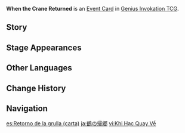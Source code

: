{{Genius Invokation TCG Infobox
|id        = 332007
|image     = When the Crane Returned Event Card.png
|type      = Event Card
|effect    = '''The next time you use a Skill:''' Switch your next character in to be the active character.
|matching  = 1
|source1   = [[Genius Invokation TCG Starter Deck]]
|source2   = {{Sold By}}
|features  = Shenhe
}}
'''When the Crane Returned''' is an [[Event Card]] in [[Genius Invokation TCG]].

==Story==
{{Description|"The crane once returned, and once, she was spurned, she turned, and left alone; now, she might be found, with friends all around, to whom she is bound &mdash; a home."|title=When the Crane Returned}}

==Stage Appearances==
{{Genius Invokation TCG Stage Appearances}}

==Other Languages==
{{Other Languages
|en      = When the Crane Returned
|zhs     = 鹤归之时
|zhs_rm  = Hè Guī zhī Shí
|zht     = 鶴歸之時
|zht_rm  = Hè Guī zhī Shí
|zh_tl   = When the Crane Returned
|ja      = 鶴の帰郷
|ja_rm   = Tsuru no Kikyou
|ja_tl   = The Crane's Homecoming
|ko      = 학이 돌아올 때
|ko_tl   = When the Crane Returned
|es      = Retorno de la grulla
|es_tl   = Return of the Crane
|fr      = Retour de la grue
|fr_tl   = Crane's Return
|ru      = Журавль после возвращенья
|ru_tl   = Crane After Return
|th      = When the Crane Returned
|vi      = Khi Hạc Quay Về
|vi_tl   = 
|de      = Heimkehr des Kranichs
|de_tl   = Homecoming of the Crane
|id      = When the Crane Returned
|pt      = O Retorno da Garça
|pt_tl   = 
|tr      = Turna Geri Döndüğünde
|tr_tl   = 
|it      = Quando ritornò la gru
|it_tl   = When the Crane Returned
}}

==Change History==
{{Change History|3.3}}

==Navigation==
{{Genius Invokation TCG Navbox|Event Card}}

[[es:Retorno de la grulla (carta)]]
[[ja:鶴の帰郷]]
[[vi:Khi Hạc Quay Về]]